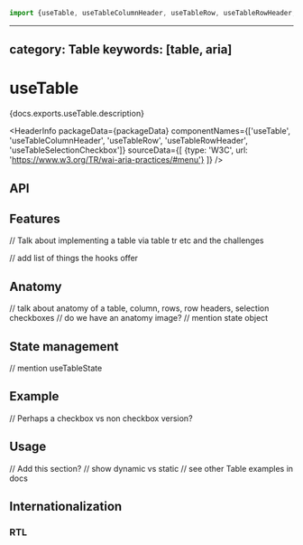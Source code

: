 <!-- Copyright 2020 Adobe. All rights reserved.
This file is licensed to you under the Apache License, Version 2.0 (the "License");
you may not use this file except in compliance with the License. You may obtain a copy
of the License at http://www.apache.org/licenses/LICENSE-2.0
Unless required by applicable law or agreed to in writing, software distributed under
the License is distributed on an "AS IS" BASIS, WITHOUT WARRANTIES OR REPRESENTATIONS
OF ANY KIND, either express or implied. See the License for the specific language
governing permissions and limitations under the License. -->



```jsx import
import {useTable, useTableColumnHeader, useTableRow, useTableRowHeader, useTableSelectionCheckbox} from '@react-aria/table';
```

---
category: Table
keywords: [table, aria]
---

# useTable

<p>{docs.exports.useTable.description}</p>

<HeaderInfo
  packageData={packageData}
  componentNames={['useTable', 'useTableColumnHeader', 'useTableRow', 'useTableRowHeader', 'useTableSelectionCheckbox']}
  sourceData={[
    {type: 'W3C', url: 'https://www.w3.org/TR/wai-aria-practices/#menu'}
  ]} />

## API

<FunctionAPI function={docs.exports.useTable} links={docs.links} />
<FunctionAPI function={docs.exports.useTableColumnHeader} links={docs.links} />
<FunctionAPI function={docs.exports.useTableRow} links={docs.links} />
<FunctionAPI function={docs.exports.useTableRowHeader} links={docs.links} />
<FunctionAPI function={docs.exports.useTableSelectionCheckbox} links={docs.links} />

## Features

// Talk about implementing a table via table tr etc and the challenges

// add list of things the hooks offer

## Anatomy

// talk about anatomy of a table, column, rows, row headers, selection checkboxes
// do we have an anatomy image?
// mention state object

## State management
// mention useTableState

## Example

// Perhaps a checkbox vs non checkbox version?

## Usage
// Add this section?
// show dynamic vs static
// see other Table examples in docs

## Internationalization


### RTL
